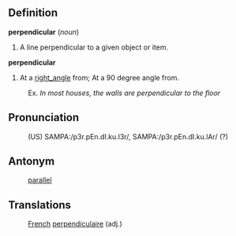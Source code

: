 ==Definition==
<b>perpendicular</b> (<i>noun</i>)
# A line perpendicular to a given object or item.

<b>perpendicular</b>
# At a [[right_angle]] from;  At a 90 degree angle from.
: Ex. <i>In most houses, the walls are perpendicular to the floor</i>

==Pronunciation==
:(US) SAMPA:/p3r.pEn.dI.ku.l3r/, SAMPA:/p3r.pEn.dI.ku.lAr/ (?)

== Antonym ==
: [[parallel]]

==Translations==

:[[French]] [[perpendiculaire]] (adj.)